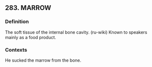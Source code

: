## 283. MARROW
### Definition
The soft tissue of the internal bone cavity. (ru-wiki) Known to speakers mainly as a food product.

### Contexts
He sucked the marrow from the bone.

